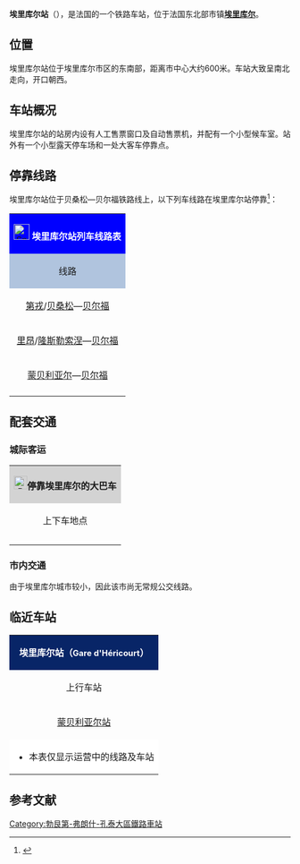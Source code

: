 {{Infobox station
| name          =[[File:Sncf-logo.svg|32x32px]]埃里库尔站<br>Gare d'Héricourt
| type          = [[法国铁路|法国铁路]]
| image = File:Gare d'Héricourt 01.JPG
|image_caption = 埃里库尔站（2015年）
| address       = {{FRA}}[[上索恩省|上索恩省]][[埃里库尔|埃里库尔]]
| latd          = 47
| latm          = 34
| lats          = 24
| latNS         = N
| longd         = 6
| longm         = 46
| longs         = 11
| longEW        = E
| operator = [[File:Sncf-logo.svg|32x32px]]
| coordinates_display = yes
| iso_region    = FR
| line          = 
* [[多勒－贝尔福铁路|多勒－贝尔福铁路]]
| platform      = 2
| tracks        = 2
| elevation = 343米
| opened        = 1958年6月1日
| rebuilt =
| status = 使用中
| closed        = 
| passengers= 约15.3万人次<ref>{{Cite web|url=https://ressources.data.sncf.com/explore/dataset/frequentation-gares/?sort=voyageurs_2014&q=hericourt|title=Fréquentation en gares en 2014|accessdate=2016-11-06|author=SNCF|date=|language=法语|publisher=SNCF Open Data|archive-date=2016-11-08|archive-url=https://web.archive.org/web/20161108195922/https://ressources.data.sncf.com/explore/dataset/frequentation-gares/?sort=voyageurs_2014&q=hericourt|dead-url=no}}</ref>
| pass_year= 2014年
| station_type = 客运车站
| connections = 上索恩省客运公司
| route_map =
| map_locator   = 
| note =
}}

'''埃里库尔站'''（{{lang-fr|Gare d'Héricourt}}），是法国的一个铁路车站，位于法国东北部市镇'''[[埃里库尔|埃里库尔]]'''。

==位置==

埃里库尔站位于埃里库尔市区的东南部，距离市中心大约600米。车站大致呈南北走向，开口朝西。

==车站概况==

埃里库尔站的站房内设有人工售票窗口及自动售票机，并配有一个小型候车室。站外有一个小型露天停车场和一处大客车停靠点。

== 停靠线路 ==

{{动态列表|最后更新时间：2016年4月30日。本章节内容仅供参考，不排除临时性的变更。欢迎修正和补充}}

埃里库尔站位于贝桑松—贝尔福铁路线上，以下列车线路在埃里库尔站停靠<ref>{{Cite web|url=http://cdn.ter.sncf.com/medias/PDF/franche_comte/5162859_SNCF_FC_FH02_5v_tcm58-66212_tcm58-67182.pdf|title=贝桑松-贝尔福线路列车时刻表|accessdate=2016-04-30|author=SNCF|date=|language=法语|publisher=TER Franche-Comté|deadurl=yes|archiveurl=https://web.archive.org/web/20160310172906/http://cdn.ter.sncf.com/medias/PDF/franche_comte/5162859_SNCF_FC_FH02_5v_tcm58-66212_tcm58-67182.pdf|archivedate=2016-03-10}}</ref>：

{| class="wikitable mw-collapsible" 
|colspan="5" style="background:#0000FF" align="center" |[[File:Sncf-logo.svg|28x28px]] <font color=#FFFFFF>'''埃里库尔站列车线路表'''</font>
|-
!style="background:#B0C4DE"| 线路
!style="background:#B0C4DE"|车种
!style="background:#B0C4DE"|上一站
!style="background:#B0C4DE"|下一站
!style="background:#B0C4DE"|大致运行频率{{noteTag|name=noteA}}
|-
|[[第戎城站|第戎]]/[[贝桑松维奥特站|贝桑松]]—[[贝尔福站|贝尔福]]
| rowspan="3" align="center"|[[File:Logo_TER.svg|37x37px]]
|[[蒙贝利亚尔站|蒙贝利亚尔]]
|[[贝尔福站|贝尔福]]
|每天15趟左右
|-
|[[里昂佩拉什站|里昂]]/[[隆斯勒索涅站|隆斯勒索涅]]—[[贝尔福站|贝尔福]]
|[[蒙贝利亚尔站|蒙贝利亚尔]]
|[[贝尔福站|贝尔福]]
|每天6趟左右
|-
|[[蒙贝利亚尔站|蒙贝利亚尔]]—[[贝尔福站|贝尔福]]
|[[蒙贝利亚尔站|蒙贝利亚尔]]
|[[贝尔福站|贝尔福]]
|每天6趟左右
|-
|colspan="5" style="background:#FFFFFF"|{{noteFoot|1=
{{noteTag|name=noteA|1=在本栏中，往返1次为"1趟"；除特别标明外，其数据仅工作日有效，周末及节假日列车数量可能会减少}}
}}
|}

==配套交通==
===城际客运===

{| class="wikitable mw-collapsible" 
|colspan="3" align="center" style="background:#D3D3D3" |[[File:BSicon_BUS.svg|24x24px]]'''停靠埃里库尔的大巴车'''
|-
!align="center" |上下车地点
!align="center" |运营单位
!align="center" |主要目的地{{noteTag|name=noteA}}
|-
| rowspan="2" align="center" |
|align="center" |上索恩省城际客运<br>Les Lignes Saônoises
|[[沃苏勒|沃苏勒]]、[[吕尔|吕尔]]、[[塔韦|塔韦]]{{noteTag|name=noteC}}{{noteTag|name=noteD}}<ref>{{Cite web|url=http://www.haute-saone.fr/web/guest/consulter-les-horaires-des-lignes-de-bus|title=上索恩省客运线路查询|accessdate=2016-04-30|author=上索恩省|date=|language=法语|publisher=|archive-url=https://web.archive.org/web/20170908071027/http://www.haute-saone.fr/web/guest/consulter-les-horaires-des-lignes-de-bus|archive-date=2017-09-08|dead-url=yes}}</ref>
|-
|align="center" |[[SNCF|SNCF]]
|（''当某条铁路线施工或罢工时，SNCF可能会提供途径该线路沿途站点的大巴车''{{noteTag|name=noteB}}）
|-
|colspan="3" style="background:#FFFFFF"|{{noteFoot|1=
{{noteTag|name=noteA|1=本栏不包括可以联程中转前往的目的地}}
{{noteTag|name=noteB|1=其车票可与SNCF的同线路车票通用}}
{{noteTag|name=noteC|1=部分城际客运线路需提前预定}}
{{noteTag|name=noteD|1=需要到埃里库尔市区内乘坐}}
}}
|}

===市内交通===

由于埃里库尔城市较小，因此该市尚无常规公交线路。

==临近车站==

{|class="wikitable mw-collapsible" style="margin: 0 auto; width:42em;"
|colspan="3"  style="background:#082567" align="center"|<font color=#FFFFFF>'''埃里库尔站（<span style="font-size:11pt;">Gare d'Héricourt</span>）'''</font>
|-
!上行车站
!线路
!下行车站
|-
|align="center" |[[蒙贝利亚尔站|蒙贝利亚尔站]]
|align="center" |'''[[多勒－贝尔福铁路|多勒－贝尔福铁路]]'''
|align="center" |[[贝尔福站|贝尔福站]]
|-
|colspan="3" style="background:#FFFFFF"|
*本表仅显示运营中的线路及车站
|}

== 参考文献 ==
{{Reflist}}

[[Category:勃艮第-弗朗什-孔泰大區鐵路車站|Category:勃艮第-弗朗什-孔泰大區鐵路車站]]